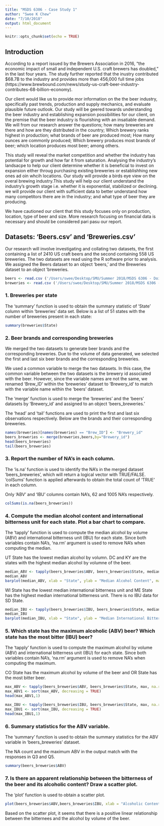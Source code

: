 ```yaml
---
title: "MSDS 6306 - Case Study 1"
author: "Swee K Chew"
date: "7/10/2018"
output: html_document
---
```


```r
knitr::opts_chunk$set(echo = TRUE)
```

## Introduction

According to a report issued by the Brewers Association in 2016, "the economic impact of small and independent U.S. craft brewers has doubled," in the last four years. The study further reported that the inustry contributed $68.7B to the industry and provides more than 456,000 full time jobs (https://www.brewbound.com/news/study-us-craft-beer-industry-contributes-68-billion-economy).

Our client would like us to provide mor information on the the beer industry, specifically  past trends, production and supply mechanics, and evaluate plausible future outlook. Our study will be geered towards understanding the beer industry and establishing expansion possibilities for our client, on the premise that the beer industry is flourishing with an insatiable demand. We will from our research answer the questions; how many breweries are there and how are they distributed in the country; Which brewery ranks highest in production; what brands of beer are produced most; How many ounces are commonly produced; Which brewery produces most brands of beer; which location produces most beer; among others.

This study will reveal the market competition and whether the industry has potential for growth and how far it from saturation. Analysing the industry's landsacpe to help our client determine whether it is beneficial to invest on expansion either throug purchasing existing breweries or establishhing new ones ad oin whcih locations. Our study will provide a birds eye view on the overal brewing industry.This study will help our client understand the industry's growth stage i.e. whether it is exponential, stabilized or declining. we will provide our client with sufficient data to better understand how many competitors there are in the industry; and what type of beer they are producing.

We have cautioned our client that this study focuses only on production, location, type of beer and size. More research focusing on financial data is necessary and should be considered pari pasu our report. 

## Datasets: 'Beers.csv' and 'Breweries.csv'

Our research will involve investigating and collating two datasets, the first containing a list of 2410 US craft beers and the second containing 558 US breweries. The two datasets are read using the R software prior to analysis. We assigned the Beers dataset to an object 'beers,' and the Breweries dataset to an object 'breweries. 
```r
beers <- read.csv ('/Users/swee/Desktop/SMU/Summer 2018/MSDS 6306 - Doing DS/dataset/Beers.csv', header=T, sep=",")
breweries <- read.csv ('/Users/swee/Desktop/SMU/Summer 2018/MSDS 6306 - Doing DS/dataset/Breweries.csv', header=T, sep=",")
```

### 1. Breweries per state

The 'summary' function is used to obtain the summary statistic of 'State' column within 'breweries' data set. Below is a list of 51 states  with the number of breweries present in each state:
```r
summary(breweries$State)
```

### 2. Beer brands and corresponding breweries

We merged the two datasets to generate beer brands and the corresponding breweries. Due to the volume of data generated, we selected the first and last six beer brands and the corresponding breweries. 

We used a common variable to merge the two datasets. In this case, the common variable between the two datasets is the brewery id associated with the beer. However, since the variable names are not the same, we renamed 'Brew_ID' within the 'breweries' dataset to 'Brewery_id' to match with the variable name within the 'beers' dataset.

The 'merge' function is used to merge the 'breweries' and the 'beers' datasets by 'Brewery_id' and  assigned to an object 'beers_breweries.' 

The 'head' and 'tail' functions are used to print the first and last six observations respectively. Below are the brands and their corresponding breweries.

```r
names(breweries)[names(breweries) == "Brew_ID"] <- "Brewery_id"
beers_breweries <- merge(breweries,beers,by="Brewery_id")
head(beers_breweries)
tail(beers_breweries)
```

### 3. Report the number of NA's in each column.

The 'is.na' function is used to identify the NA's in the merged dataset 'beers_breweries', which will return a logical vector with TRUE/FALSE. 'colSums' function is applied afterwards to obtain the total count of 'TRUE' in each column. 

Only 'ABV' and 'IBU' columns contain NA's, 62 and 1005 NA's respectively.
```r
colSums(is.na(beers_breweries))
```

### 4. Compute the median alcohol content and international bitterness unit for each state. Plot a bar chart to compare.

The 'tapply' function is used to compute the median alcohol by volume (ABV) and international bitterness unit (IBU) for each state. Since both variables contain NA's, 'na.rm' argument is used to remove NA's when computing the median. 

UT State has the lowest median alcohol by volumn. DC and KY are the states with the highest median alcohol by volumne of the beer.
```r
median_ABV <- tapply(beers_breweries$ABV, beers_breweries$State, median, na.rm = TRUE)
median_ABV
barplot(median_ABV, xlab = "State", ylab = "Median Alcohol Content", main = "Median Alcohol Content by State", col = "blue", las =2, cex.axis = .5, cex.names = .5)
```

WI State has the lowest median international bitterness unit and ME State has the highest median international bitterness unit. There is no IBU data for SD State. 
```r
median_IBU <- tapply(beers_breweries$IBU, beers_breweries$State, median, na.rm = TRUE)
median_IBU
barplot(median_IBU, xlab = "State", ylab = "Median International Bitterness Unit", main = "Median International Bitterness Unit by State", col = "green", las =2, cex.axis = .5, cex.names = .5)
```

### 5. Which state has the maximum alcoholic (ABV) beer? Which state has the most bitter (IBU) beer?

The 'tapply' function is used to compute the maximum alcohol by volume (ABV) and international bitterness unit (IBU) for each state. Since both variables contain NA's, 'na.rm' argument is used to remove NA's when computing the maximum. 

CO State has the maximum alcohol by volume of the beer and OR State has the most bitter beer.
```r
max_ABV <- tapply(beers_breweries$ABV, beers_breweries$State, max, na.rm = TRUE)
max_ABV1 <- sort(max_ABV, decreasing = TRUE)
head(max_ABV1,1)

max_IBU <- tapply(beers_breweries$IBU, beers_breweries$State, max, na.rm = TRUE)
max_IBU1 <- sort(max_IBU, decreasing = TRUE)
head(max_IBU1,1)
```

### 6. Summary statistics for the ABV variable.

The 'summary' function is used to obtain the summary statistics for the ABV variable in 'beers_breweries' dataset.  

The NA count and the maximum ABV in the output match with the responses in Q3 and Q5.
```r
summary(beers_breweries$ABV)
```

### 7. Is there an apparent relationship between the bitterness of the beer and its alcoholic content? Draw a scatter plot.

The 'plot' function is used to obtain a scatter plot.
```r
plot(beers_breweries$ABV,beers_breweries$IBU, xlab = "Alcoholic Content", ylab = "Bitterness of the Beer", main = "Correlation between Bitterness and Alcohol by Volume of the Beer", col = "blue")
```

Based on the scatter plot, it seems that there is a positive linear relationship between the bitternees and the alcohol by volume of the beer. 
